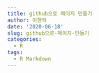 ```yaml
---
title: github으로 페이지 만들기
author: 이현탁
date: '2020-06-18'
slug: github으로-페이지-만들기
categories:
  - R
tags:
  - R Markdown
---
```


# 